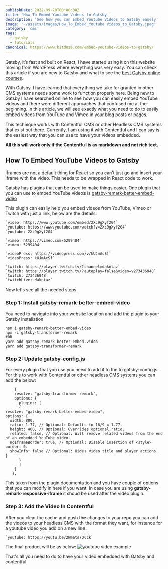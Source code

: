 ```yaml
---
publishDate: 2022-09-20T00:00:00Z
title: 'How To Embed Youtube Videos to Gatsby '
description: 'See how you can Embed Youtube Videos to Gatsby easely'
image: '~/assets/images/How_To_Embed_Youtube Videos_to_Gatsby.jpeg'
category: 'cms'
tags:
  - gatsby
  - tutorials
canonical: https://www.bitdoze.com/embed-youtube-videos-to-gatsby/
---
```


Gatsby, it’s fast and built on React, I have started using it on this website moving from WordPress where everything was very easy. You can check this article if you are new to Gatsby and what to see the [best Gatsby online courses](https://www.bitdoze.com/gatsby-js-online-courses/).

With Gatsby, I have learned that everything we take for granted in other CMS systems needs some work to function properly here. Being new to Gatsby I have searched online to see how you can easily embed YouTube videos and there were different approaches that confused me at the beginning. In this article, we will see exactly what you need to do to easily embed videos from YouTube and Vimeo in your blog posts or pages.

This technique works with Contentful CMS or other Headless CMS systems that exist out there. Currently, I am using it with Contentful and I can say is the easiest way that you can use to have your videos embedded.

**All this will work only if the Contentful is as markdown and not rich text.**

## How To Embed YouTube Videos to Gatsby

Iframes are not a default thing for React so you can’t just go and insert your iframe with the video. This needs to be wrapped in React code to work.

Gatsby has plugins that can be used to make things easier. One plugin that you can use to embed YouTube videos is [gatsby-remark-better-embed-video](https://www.gatsbyjs.com/plugins/gatsby-remark-better-embed-video/)

This plugin can easily help you embed videos from YouTube, Vimeo or Twitch with just a link, below are the details:

    `video: https://www.youtube.com/embed/2Xc9gXyf2G4`
    `youtube: https://www.youtube.com/watch?v=2Xc9gXyf2G4`
    `youtube: 2Xc9gXyf2G4`

    `vimeo: https://vimeo.com/5299404`
    `vimeo: 5299404`

    `videoPress: https://videopress.com/v/kUJmAcSf`
    `videoPress: kUJmAcSf`

    `twitch: https://player.twitch.tv/?channel=dakotaz`
    `twitch: https://player.twitch.tv/?autoplay=false&video=v273436948`
    `twitch: 273436948`
    `twitchLive: dakotaz`

Now let's see all the needed steps.

### Step 1: Install gatsby-remark-better-embed-video

You need to navigate into your website location and add the plugin to your Gatsby installation:

    npm i gatsby-remark-better-embed-video
    npm -i gatsby-transformer-remark
    #OR
    yarn add gatsby-remark-better-embed-video
    yarn add gatsby-transformer-remark

### Step 2: Update gatsby-config.js

For every plugin that you use you need to add it to the to gatsby-config.js. For this to work with Contentful or other headless CMS systems you can add the below:

```
    {
    resolve: "gatsby-transformer-remark",
    options: {
      plugins: [
      {
resolve: "gatsby-remark-better-embed-video",
options: {
  width: 800,
  ratio: 1.77, // Optional: Defaults to 16/9 = 1.77.
  height: 400, // Optional: Overrides optional.ratio.
  related: false, // Optional: Will remove related videos from the end of an embedded YouTube video.
  noIframeBorder: true, // Optional: Disable insertion of <style> border: 0.
  showInfo: false // Optional: Hides video title and player actions.
}
      }
      ]
    }
   },
```

This taken from the plugin documentation and you have couple of options that you can modify in here if you want. In case you are using **gatsby-remark-responsive-iframe** it shoud be used after the video plugin.

### Step 3: Add the Video In Contentful

After you clear the cache and push the changes to your repo you can add the videos to your headless CMS with the format they want, for instance for a youtube video you add on a new line:

    `youtube: https://youtu.be/2Wmats7Q6ck`

The final product will be as below:
![youtube video example](//images.ctfassets.net/l6qg42gls3p1/FFqinDaxqYtYt2Oz2G0M2/32c04d044a9a944f2611a7ed62c8a48f/youtube_video.jpeg)

That's all you need to do to have your video embedded with Gatsby and contentful.
